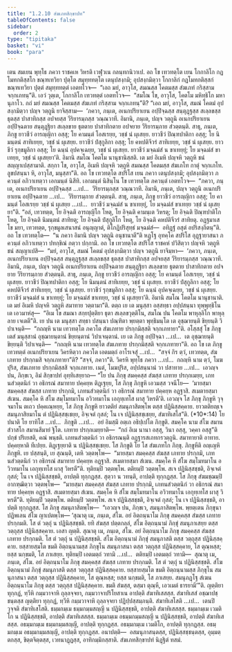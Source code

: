 ```yaml
---
title: "1.2.10 สํฆเภทสิกฺขาปท"
tableOfContents: false
sidebar:
  order: 2
type: "tipitaka"
basket: "vi"
book: "para"
---
```



<DynamicBreadcrumb />

<Division number="409" book="para">

<Paragraph number="1673" book="para">
เตน สมเยน พุทฺโธ ภควา ราชคเห วิหรติ เวฬุวเน กลนฺทกนิวาเป. อถ โข เทวทตฺโต เยน โกกาลิโก กฏโมทกติสฺสโก ขณฺฑเทวิยา ปุตฺโต สมุทฺททตฺโต เตนุปสงฺกมิ; อุปสงฺกมิตฺวา โกกาลิกํ กฏโมทกติสฺสกํ ขณฺฑเทวิยา ปุตฺตํ สมุทฺททตฺตํ เอตทโวจ—  “เอถ มยํ, อาวุโส, สมณสฺส โคตมสฺส สํฆเภทํ กริสฺสาม จกฺกเภทนฺ”ติ. เอวํ วุตฺเต, โกกาลิโก เทวทตฺตํ เอตทโวจ—  “สมโณ โข, อาวุโส, โคตโม มหิทฺธิโก มหานุภาโว. กถํ มยํ สมณสฺส โคตมสฺส สํฆเภทํ กริสฺสาม จกฺกเภทนฺ”ติ? “เอถ มยํ, อาวุโส, สมณํ โคตมํ อุปสงฺกมิตฺวา ปญฺจ วตฺถูนิ ยาจิสฺสาม—  ‘ภควา, ภนฺเต, อเนกปริยาเยน อปฺปิจฺฉสฺส สนฺตุฏฺฐสฺส สเลฺลขสฺส ธุตสฺส ปาสาทิกสฺส อปจยสฺส วีริยารมฺภสฺส วณฺณวาที. อิมานิ, ภนฺเต, ปญฺจ วตฺถูนิ อเนกปริยาเยน อปฺปิจฺฉตาย สนฺตุฏฺฐิยา สเลฺลขาย ธุตตาย ปาสาทิกตาย อปจยาย วีริยารมฺภาย สํวตฺตนฺติ. สาธุ, ภนฺเต, ภิกฺขู ยาวชีวํ อารญฺญิกา อสฺสุ; โย คามนฺตํ โอสเรยฺย, วชฺชํ นํ ผุเสยฺย. ยาวชีวํ ปิณฺฑปาติกา อสฺสุ; โย นิมนฺตนํ สาทิเยยฺย, วชฺชํ นํ ผุเสยฺย. ยาวชีวํ ปํสุกูลิกา อสฺสุ; โย คหปติจีวรํ สาทิเยยฺย, วชฺชํ นํ ผุเสยฺย. ยาวชีวํ รุกฺขมูลิกา อสฺสุ; โย ฉนฺนํ อุปคจฺเฉยฺย, วชฺชํ นํ ผุเสยฺย. ยาวชีวํ มจฺฉมํสํ น ขาเทยฺยุํ; โย มจฺฉมํสํ ขาเทยฺย, วชฺชํ นํ ผุเสยฺยา’ติ. อิมานิ สมโณ โคตโม นานุชานิสฺสติ. เต มยํ อิเมหิ ปญฺจหิ วตฺถูหิ ชนํ สญฺญาเปสฺสามาติ. สกฺกา โข, อาวุโส, อิเมหิ ปญฺจหิ วตฺถูหิ สมณสฺส โคตมสฺส สํฆเภโท กาตุํ จกฺกเภโท. ลูขปสนฺนา หิ, อาวุโส, มนุสฺสา”ติ.
</Paragraph>

<Paragraph number="1674" book="para">
อถ โข เทวทตฺโต สปริโส เยน ภควา เตนุปสงฺกมิ; อุปสงฺกมิตฺวา ภควนฺตํ อภิวาเทตฺวา เอกมนฺตํ นิสีทิ. เอกมนฺตํ นิสินฺโน โข เทวทตฺโต ภควนฺตํ เอตทโวจ—  “ภควา, ภนฺเต, อเนกปริยาเยน อปฺปิจฺฉสฺส …เป…  วีริยารมฺภสฺส วณฺณวาที. อิมานิ, ภนฺเต, ปญฺจ วตฺถูนิ อเนกปริยาเยน อปฺปิจฺฉตาย …เป…  วีริยารมฺภาย สํวตฺตนฺติ. สาธุ, ภนฺเต, ภิกฺขู ยาวชีวํ อารญฺญิกา อสฺสุ; โย คามนฺตํ โอสเรยฺย วชฺชํ นํ ผุเสยฺย …เป…  ยาวชีวํ มจฺฉมํสํ น ขาเทยฺยุํ, โย มจฺฉมํสํ ขาเทยฺย วชฺชํ นํ ผุเสยฺยา”ติ. “อลํ, เทวทตฺต, โย อิจฺฉติ อารญฺญิโก โหตุ, โย อิจฺฉติ คามนฺเต วิหรตุ; โย อิจฺฉติ ปิณฺฑปาติโก โหตุ, โย อิจฺฉติ นิมนฺตนํ สาทิยตุ; โย อิจฺฉติ ปํสุกูลิโก โหตุ, โย อิจฺฉติ คหปติจีวรํ สาทิยตุ. อฏฺฐมาเส โข มยา, เทวทตฺต, รุกฺขมูลเสนาสนํ อนุญฺญาตํ, ติโกฏิปริสุทฺธํ มจฺฉมํสํ—  อทิฏฺฐํ อสุตํ อปริสงฺกิตนฺ”ติ. อถ โข เทวทตฺโต—  “น ภควา อิมานิ ปญฺจ วตฺถูนิ อนุชานาตี”ติ หฏฺโฐ อุทคฺโค สปริโส อุฏฺฐายาสนา ภควนฺตํ อภิวาเทตฺวา ปทกฺขิณํ กตฺวา ปกฺกามิ.
</Paragraph>

</Division>
<Division number="410" book="para">

<Paragraph number="1675" book="para">
อถ โข เทวทตฺโต สปริโส ราชคหํ ปวิสิตฺวา ปญฺจหิ วตฺถูหิ ชนํ สญฺญาเปสิ—  “มยํ, อาวุโส, สมณํ โคตมํ อุปสงฺกมิตฺวา ปญฺจ วตฺถูนิ ยาจิมฺหา—  ‘ภควา, ภนฺเต, อเนกปริยาเยน อปฺปิจฺฉสฺส สนฺตุฏฺฐสฺส สเลฺลขสฺส ธุตสฺส ปาสาทิกสฺส อปจยสฺส วีริยารมฺภสฺส วณฺณวาที. อิมานิ, ภนฺเต, ปญฺจ วตฺถูนิ อเนกปริยาเยน อปฺปิจฺฉตาย สนฺตุฏฺฐิยา สเลฺลขาย ธุตตาย ปาสาทิกตาย อปจยาย วีริยารมฺภาย สํวตฺตนฺติ. สาธุ, ภนฺเต, ภิกฺขู ยาวชีวํ อารญฺญิกา อสฺสุ; โย คามนฺตํ โอสเรยฺย, วชฺชํ นํ ผุเสยฺย. ยาวชีวํ ปิณฺฑปาติกา อสฺสุ; โย นิมนฺตนํ สาทิเยยฺย, วชฺชํ นํ ผุเสยฺย. ยาวชีวํ ปํสุกูลิกา อสฺสุ; โย คหปติจีวรํ สาทิเยยฺย, วชฺชํ นํ ผุเสยฺย. ยาวชีวํ รุกฺขมูลิกา อสฺสุ; โย ฉนฺนํ อุปคจฺเฉยฺย, วชฺชํ นํ ผุเสยฺย. ยาวชีวํ มจฺฉมํสํ น ขาเทยฺยุํ; โย มจฺฉมํสํ ขาเทยฺย, วชฺชํ นํ ผุเสยฺยา’ติ. อิมานิ สมโณ โคตโม นานุชานาติ. เต มยํ อิเมหิ ปญฺจหิ วตฺถูหิ สมาทาย วตฺตามา”ติ.
</Paragraph>

<Paragraph number="1676" book="para">
ตตฺถ เย เต มนุสฺสา อสฺสทฺธา อปฺปสนฺนา ทุพฺพุทฺธิโน เต เอวมาหํสุ—  “อิเม โข สมณา สกฺยปุตฺติยา ธุตา สเลฺลขวุตฺติโน, สมโณ ปน โคตโม พาหุลฺลิโก พาหุลฺลาย เจเตตี”ติ. เย ปน เต มนุสฺสา สทฺธา ปสนฺนา ปณฺฑิตา พฺยตฺตา พุทฺธิมนฺโต เต อุชฺฌายนฺติ ขิยฺยนฺติ วิปาเจนฺติ—  “กถญฺหิ นาม เทวทตฺโต ภควโต สํฆเภทาย ปรกฺกมิสฺสติ จกฺกเภทายา”ติ.
</Paragraph>

<Paragraph number="1677" book="para">
อโสฺสสุํ โข ภิกฺขู เตสํ มนุสฺสานํ อุชฺฌายนฺตานํ ขิยฺยนฺตานํ วิปาเจนฺตานํ. เย เต ภิกฺขู อปฺปิจฺฉา …เป…  เต อุชฺฌายนฺติ ขิยฺยนฺติ วิปาเจนฺติ—  “กถญฺหิ นาม เทวทตฺโต สํฆเภทาย ปรกฺกมิสฺสติ จกฺกเภทายา”ติ.
</Paragraph>

<Paragraph number="1678" book="para">
อถ โข เต ภิกฺขู เทวทตฺตํ อเนกปริยาเยน วิครหิตฺวา ภควโต เอตมตฺถํ อาโรเจสุํ …เป…  “สจฺจํ กิร ตฺวํ, เทวทตฺต, สํฆเภทาย ปรกฺกมสิ จกฺกเภทายา”ติ? “สจฺจํ, ภควา”ติ. วิครหิ พุทฺโธ ภควา …เป…  กถญฺหิ นาม ตฺวํ, โมฆปุริส, สํฆเภทาย ปรกฺกมิสฺสสิ จกฺกเภทาย. เนตํ, โมฆปุริส, อปฺปสนฺนานํ วา ปสาทาย …เป…  เอวญฺจ ปน, ภิกฺขเว, อิมํ สิกฺขาปทํ อุทฺทิเสยฺยาถ—
</Paragraph>

</Division>
<Division number="411" book="para">

<Paragraph number="1679" book="para">
<Emphasis>“โย ปน ภิกฺขุ สมคฺคสฺส สํฆสฺส เภทาย ปรกฺกเมยฺย, เภทนสํวตฺตนิกํ วา อธิกรณํ สมาทาย ปคฺคยฺห ติฏฺเฐยฺย, โส ภิกฺขุ ภิกฺขูหิ เอวมสฺส วจนีโย—  ‘มายสฺมา สมคฺคสฺส สํฆสฺส เภทาย ปรกฺกมิ, เภทนสํวตฺตนิกํ วา อธิกรณํ สมาทาย ปคฺคยฺห อฏฺฐาสิ. สเมตายสฺมา สํเฆน. สมคฺโค หิ สํโฆ สมฺโมทมาโน อวิวทมาโน เอกุทฺเทโส ผาสุ วิหรตี’ติ. เอวญฺจ โส ภิกฺขุ ภิกฺขูหิ วุจฺจมาโน ตเถว ปคฺคเณฺหยฺย, โส ภิกฺขุ ภิกฺขูหิ ยาวตติยํ สมนุภาสิตพฺโพ ตสฺส ปฏินิสฺสคฺคาย. ยาวตติยญฺเจ สมนุภาสิยมาโน ตํ ปฏินิสฺสชฺเชยฺย, อิจฺเจตํ กุสลํ; โน เจ ปฏินิสฺสชฺเชยฺย, สํฆาทิเสโส”</Emphasis>ติ. (*10*:<Emphasis>14</Emphasis>)
</Paragraph>

</Division>
<Division number="412" book="para">

<Paragraph number="1680" book="para">
<Emphasis>โย ปนา</Emphasis>ติ โย ยาทิโส …เป…  <Emphasis>ภิกฺขู</Emphasis>ติ …เป…  อยํ อิมสฺมึ อตฺเถ อธิปฺเปโต ภิกฺขูติ.
</Paragraph>

<Paragraph number="1681" book="para">
<Emphasis>สมคฺโค</Emphasis> นาม <Emphasis>สํโฆ</Emphasis> สมานสํวาสโก สมานสีมายํ ฐิโต.
</Paragraph>

<Paragraph number="1682" book="para">
<Emphasis>เภทาย ปรกฺกเมยฺยา</Emphasis>ติ—  “กถํ อิเม นานา อสฺสุ, วินา อสฺสุ, วคฺคา อสฺสู”ติ ปกฺขํ ปริเยสติ, คณํ พนฺธติ.
</Paragraph>

<Paragraph number="1683" book="para">
<Emphasis>เภทนสํวตฺตนิกํ วา อธิกรณนฺ</Emphasis>ติ อฏฺฐารสเภทกรวตฺถูนิ.
</Paragraph>

<Paragraph number="1684" book="para">
<Emphasis>สมาทายา</Emphasis>ติ อาทาย.
</Paragraph>

<Paragraph number="1685" book="para">
<Emphasis>ปคฺคยฺหา</Emphasis>ติ ทีเปยฺย.
</Paragraph>

<Paragraph number="1686" book="para">
<Emphasis>ติฏฺเฐยฺยา</Emphasis>ติ น ปฏินิสฺสชฺเชยฺย.
</Paragraph>

<Paragraph number="1687" book="para">
<Emphasis>โส ภิกฺขู</Emphasis>ติ โย โส สํฆเภทโก ภิกฺขุ.
</Paragraph>

<Paragraph number="1688" book="para">
<Emphasis>ภิกฺขูหี</Emphasis>ติ อญฺเญหิ ภิกฺขูหิ.
</Paragraph>

<Paragraph number="1689" book="para">
เย ปสฺสนฺติ, เย สุณนฺติ, เตหิ วตฺตพฺโพ—  “มายสฺมา สมคฺคสฺส สํฆสฺส เภทาย ปรกฺกมิ, เภทนสํวตฺตนิกํ วา อธิกรณํ สมาทาย ปคฺคยฺห อฏฺฐาสิ. สเมตายสฺมา สํเฆน. สมคฺโค หิ สํโฆ สมฺโมทมาโน อวิวทมาโน เอกุทฺเทโส ผาสุ วิหรตี”ติ. ทุติยมฺปิ วตฺตพฺโพ. ตติยมฺปิ วตฺตพฺโพ. สเจ ปฏินิสฺสชฺชติ, อิจฺเจตํ กุสลํ; โน เจ ปฏินิสฺสชฺชติ, อาปตฺติ ทุกฺกฏสฺส. สุตฺวา น วทนฺติ, อาปตฺติ ทุกฺกฏสฺส. โส ภิกฺขุ สํฆมชฺฌมฺปิ อากฑฺฒิตฺวา วตฺตพฺโพ—  “มายสฺมา สมคฺคสฺส สํฆสฺส เภทาย ปรกฺกมิ, เภทนสํวตฺตนิกํ วา อธิกรณํ สมาทาย ปคฺคยฺห อฏฺฐาสิ. สเมตายสฺมา สํเฆน. สมคฺโค หิ สํโฆ สมฺโมทมาโน อวิวทมาโน เอกุทฺเทโส ผาสุ วิหรตี”ติ. ทุติยมฺปิ วตฺตพฺโพ. ตติยมฺปิ วตฺตพฺโพ. สเจ ปฏินิสฺสชฺชติ, อิจฺเจตํ กุสลํ; โน เจ ปฏินิสฺสชฺชติ, อาปตฺติ ทุกฺกฏสฺส. โส ภิกฺขุ สมนุภาสิตพฺโพ—  “เอวญฺจ ปน, ภิกฺขเว, สมนุภาสิตพฺโพ. พฺยตฺเตน ภิกฺขุนา ปฏิพเลน สํโฆ ญาเปตพฺโพ—
</Paragraph>

</Division>
<Division number="413" book="para">

<Paragraph number="1690" book="para">
‘สุณาตุ เม, ภนฺเต, สํโฆ. อยํ อิตฺถนฺนาโม ภิกฺขุ สมคฺคสฺส สํฆสฺส เภทาย ปรกฺกมติ. โส ตํ วตฺถุํ น ปฏินิสฺสชฺชติ. ยทิ สํฆสฺส ปตฺตกลฺลํ, สํโฆ อิตฺถนฺนามํ ภิกฺขุํ สมนุภาเสยฺย ตสฺส วตฺถุสฺส ปฏินิสฺสคฺคาย. เอสา ญตฺติ.
</Paragraph>

<Paragraph number="1691" book="para">
สุณาตุ เม, ภนฺเต, สํโฆ. อยํ อิตฺถนฺนาโม ภิกฺขุ สมคฺคสฺส สํฆสฺส เภทาย ปรกฺกมติ. โส ตํ วตฺถุํ น ปฏินิสฺสชฺชติ. สํโฆ อิตฺถนฺนามํ ภิกฺขุํ สมนุภาสติ ตสฺส วตฺถุสฺส ปฏินิสฺสคฺคาย. ยสฺสายสฺมโต ขมติ อิตฺถนฺนามสฺส ภิกฺขุโน สมนุภาสนา ตสฺส วตฺถุสฺส ปฏินิสฺสคฺคาย, โส ตุณฺหสฺส; ยสฺส นกฺขมติ, โส ภาเสยฺย.
</Paragraph>

<Paragraph number="1692" book="para">
ทุติยมฺปิ เอตมตฺถํ วทามิ …เป…  ตติยมฺปิ เอตมตฺถํ วทามิ—  สุณาตุ เม, ภนฺเต, สํโฆ. อยํ อิตฺถนฺนาโม ภิกฺขุ สมคฺคสฺส สํฆสฺส เภทาย ปรกฺกมติ. โส ตํ วตฺถุํ น ปฏินิสฺสชฺชติ. สํโฆ อิตฺถนฺนามํ ภิกฺขุํ สมนุภาสติ ตสฺส วตฺถุสฺส ปฏินิสฺสคฺคาย. ยสฺสายสฺมโต ขมติ อิตฺถนฺนามสฺส ภิกฺขุโน สมนุภาสนา ตสฺส วตฺถุสฺส ปฏินิสฺสคฺคาย, โส ตุณฺหสฺส; ยสฺส นกฺขมติ, โส ภาเสยฺย.
</Paragraph>

<Paragraph number="1693" book="para">
สมนุภฏฺโฐ สํเฆน อิตฺถนฺนาโม ภิกฺขุ ตสฺส วตฺถุสฺส ปฏินิสฺสคฺคาย. ขมติ สํฆสฺส, ตสฺมา ตุณฺหี, เอวเมตํ ธารยามี’”ติ.
</Paragraph>

</Division>
<Division number="414" book="para">

<Paragraph number="1694" book="para">
ญตฺติยา ทุกฺกฏํ, ทฺวีหิ กมฺมวาจาหิ ถุลฺลจฺจยา, กมฺมวาจาปริโยสาเน อาปตฺติ สํฆาทิเสสสฺส. สํฆาทิเสสํ อชฺฌาปชฺชนฺตสฺส ญตฺติยา ทุกฺกฏํ, ทฺวีหิ กมฺมวาจาหิ ถุลฺลจฺจยา ปฏิปฺปสฺสมฺภนฺติ.
</Paragraph>

<Paragraph number="1695" book="para">
<Emphasis>สํฆาทิเสโส</Emphasis>ติ …เป…  เตนปิ วุจฺจติ สํฆาทิเสโสติ.
</Paragraph>

</Division>
<Division number="415" book="para">

<Paragraph number="1696" book="para">
ธมฺมกมฺเม ธมฺมกมฺมสญฺญี น ปฏินิสฺสชฺชติ, อาปตฺติ สํฆาทิเสสสฺส.
</Paragraph>

<Paragraph number="1697" book="para">
ธมฺมกมฺเม เวมติโก น ปฏินิสฺสชฺชติ, อาปตฺติ สํฆาทิเสสสฺส.
</Paragraph>

<Paragraph number="1698" book="para">
ธมฺมกมฺเม อธมฺมกมฺมสญฺญี น ปฏินิสฺสชฺชติ, อาปตฺติ สํฆาทิเสสสฺส.
</Paragraph>

<Paragraph number="1699" book="para">
อธมฺมกมฺเม ธมฺมกมฺมสญฺญี, อาปตฺติ ทุกฺกฏสฺส.
</Paragraph>

<Paragraph number="1700" book="para">
อธมฺมกมฺเม เวมติโก, อาปตฺติ ทุกฺกฏสฺส.
</Paragraph>

<Paragraph number="1701" book="para">
อธมฺมกมฺเม อธมฺมกมฺมสญฺญี, อาปตฺติ ทุกฺกฏสฺส.
</Paragraph>

</Division>
<Division number="416" book="para">

<Paragraph number="1702" book="para">
อนาปตฺติ—  อสมนุภาสนฺตสฺส, ปฏินิสฺสชฺชนฺตสฺส, อุมฺมตฺตกสฺส, ขิตฺตจิตฺตสฺส, เวทนาฏฺฏสฺส, อาทิกมฺมิกสฺสาติ.

</Paragraph>
</Division>

<Paragraph number="1703" type="center" book="para">
สํฆเภทสิกฺขาปทํ นิฏฺฐิตํ ทสมํ.
</Paragraph>